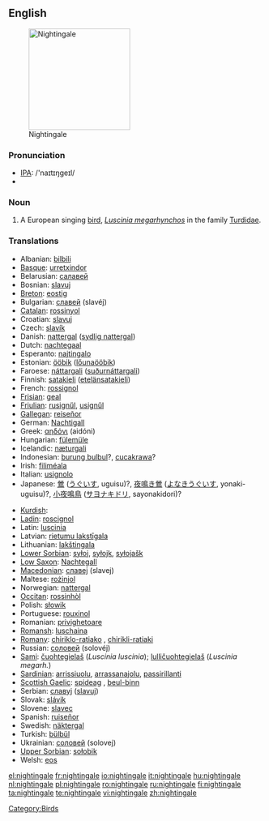 ==English==
[[Image:Luscinia_megarhynchos_Istria_01.jpg|thumb|right|200px|Nightingale]]

===Pronunciation===
*[[w:IPA|IPA]]: /'naɪtɪŋgeɪl/
*{{audio|en-us-nightingale.ogg|Audio (US)}}

===Noun===
{{en-noun}}

# A European singing [[bird]], ''[[Luscinia megarhynchos]]'' in the family [[Turdidae]].

===Translations===
{{rfc-level|Translations at L3+ (AutoFormat would have corrected level of Translations)}}
{{top}}
*Albanian: [[bilbili]]
*[[Basque]]: [[urretxindor]]
*Belarusian: [[салавей]]
*Bosnian: [[slavuj]] {{m}}
*[[Breton]]: [[eostig]]
*Bulgarian: [[славей]] (slavéj)
*[[Catalan]]: [[rossinyol]]
*Croatian: [[slavuj]]
*Czech: [[slavík]] {{m}}
*Danish: [[nattergal]] ([[sydlig nattergal]])
*Dutch: [[nachtegaal]] {{m}}
*Esperanto: [[najtingalo]]
*Estonian: [[ööbik]] ([[lőunaööbik]])
*Faroese: [[náttargali]] ([[suðurnáttargali]])
*Finnish: [[satakieli]] ([[etelänsatakieli]])
*French: [[rossignol]] {{m}}
*[[Frisian]]: [[geal]]
*[[Friulian]]: [[rusignűl]], [[usignűl]]
*[[Gallegan]]: [[reiseñor]]
*German: [[Nachtigall]] {{f}}
*Greek: [[αηδόνι]] (aidóni) {{n}}
*Hungarian: [[fülemüle]]
*Icelandic: [[næturgali]]
*Indonesian: [[burung bulbul]]?, [[cucakrawa]]?
*Irish: [[filiméala]]
*Italian: [[usignolo]] {{m}}
*Japanese: [[鶯]] ([[うぐいす]], uguisu)?, [[夜鳴き鶯]] ([[よなきうぐいす]], yonaki-uguisu)?, [[小夜鳴鳥]] ([[サヨナキドリ]], sayonakidori)?
{{mid}}
*[[Kurdish]]: {{t|ku|bilbil}} {{m}}
*[[Ladin]]: [[roscignol]]
*Latin: [[luscinia]] {{f}}
*Latvian: [[rietumu lakstīgala]]
*Lithuanian: [[lakštingala]]
*[[Lower Sorbian]]: [[syłoj]], [[syłojk]], [[syłojašk]]
*[[Low Saxon]]: [[Nachtegall]] {{f}}
*[[Macedonian]]: [[славеj]] (slavej)
*Maltese: [[rożinjol]]
*Norwegian: [[nattergal]]
*[[Occitan]]: [[rossinhòl]]
*Polish: [[słowik]] {{m}}
*Portuguese: [[rouxinol]]
*Romanian: [[privighetoare]]
*[[Romansh]]: [[luschaina]]
*[[Romany]]: [[chiriklo-ratiako]] {{m}}, [[chirikli-ratiaki]] {{f}}
*Russian: [[соловей]] (solovéj) {{m}}
*[[Sami]]: [[čuohtegielaš]] (''Luscinia luscinia''); [[lulličuohtegielaš]] (''Luscinia megarh.'')
*[[Sardinian]]: [[arrissiuolu]], [[arrassanajolu]], [[passirillanti]]
*[[Scottish Gaelic]]: [[spideag]] {{f}}, [[beul-binn]] {{m}}
*Serbian: [[славуj]] ([[slavuj]])
*Slovak: [[slávik]]
*Slovene: [[slavec]] {{m}}
*Spanish: [[ruiseñor]] {{m}}
*Swedish: [[näktergal]]
*Turkish: [[bülbül]]
*Ukrainian: [[соловей]] (solovej)
*[[Upper Sorbian]]: [[sołobik]]
*Welsh: [[eos]]
{{bottom}}

[[Category:Birds]]

[[el:nightingale]]
[[fr:nightingale]]
[[io:nightingale]]
[[it:nightingale]]
[[hu:nightingale]]
[[nl:nightingale]]
[[pl:nightingale]]
[[ro:nightingale]]
[[ru:nightingale]]
[[fi:nightingale]]
[[ta:nightingale]]
[[te:nightingale]]
[[vi:nightingale]]
[[zh:nightingale]]